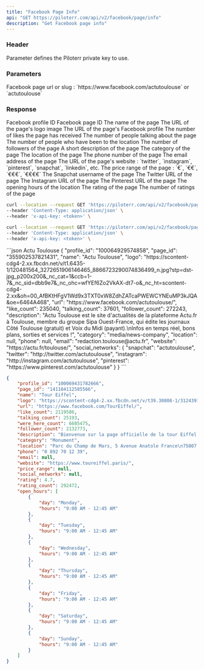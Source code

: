 ```yaml
---
title: "Facebook Page Info"
api: "GET https://piloterr.com/api/v2/facebook/page/info"
description: "Get Facebook page info"
---
```


### Header

<ParamField header="x-api-key" type="string" required={true}>
    Parameter defines the Piloterr private key to use.
</ParamField>

### Parameters

<ParamField query="query" type="string" optional={false} placeholder="actutoulouse">
    Facebook page url or slug : `https://www.facebook.com/actutoulouse` or `actutoulouse`
</ParamField>

### Response

<ResponseField name="profile" type="Profile Object">
    <Expandable title="properties" defaultOpen={true}>
        <ResponseField name="profile_id" type="string">
            Facebook profile ID
        </ResponseField>
        <ResponseField name="page_id" type="string">
            Facebook page ID
        </ResponseField>
        <ResponseField name="name" type="string">
            The name of the page
        </ResponseField>
        <ResponseField name="logo" type="string">
            The URL of the page's logo image
        </ResponseField>
        <ResponseField name="url" type="string">
            The URL of the page's Facebook profile
        </ResponseField>
        <ResponseField name="like_count" type="number">
            The number of likes the page has received
        </ResponseField>
        <ResponseField name="talking_count" type="number">
            The number of people talking about the page
        </ResponseField>
        <ResponseField name="were_here_count" type="number">
            The number of people who have been to the location
        </ResponseField>
        <ResponseField name="follower_count" type="number">
            The number of followers of the page
        </ResponseField>
        <ResponseField name="description" type="string">
            A short description of the page
        </ResponseField>
        <ResponseField name="category" type="string">
            The category of the page
        </ResponseField>
        <ResponseField name="location" type="null">
            The location of the page
        </ResponseField>
        <ResponseField name="phone" type="null">
            The phone number of the page
        </ResponseField>
        <ResponseField name="email" type="string">
            The email address of the page
        </ResponseField>
        <ResponseField name="website" type="string">
            The URL of the page's website : `twitter`, `instagram`, `pinterest`, `snapchat`, `linkedin`, etc.
        </ResponseField>
        <ResponseField name="price_range" type="string">
            The price range of the page : `€`, `€€`, `€€€`, `€€€€`
        </ResponseField>
        <Expandable title="social_networks" defaultOpen={false}>
            <ResponseField name="snapchat" type="string">
                The Snapchat username of the page
            </ResponseField>
            <ResponseField name="twitter" type="string">
                The Twitter URL of the page
            </ResponseField>
            <ResponseField name="instagram" type="string">
                The Instagram URL of the page
            </ResponseField>
            <ResponseField name="pinterest" type="string">
                The Pinterest URL of the page
            </ResponseField>
        </Expandable>
        <ResponseField name="open_hours" type="list">
            The opening hours of the location
        </ResponseField>
        <ResponseField name="rating" type="float">
            The rating of the page
        </ResponseField>
        <ResponseField name="rating_count" type="number">
            The number of ratings of the page
        </ResponseField>
    </Expandable>
</ResponseField>

<RequestExample>

```bash Actu Toulouse
curl --location --request GET 'https://piloterr.com/api/v2/facebook/page/info?query=actutoulouse' \
--header 'Content-Type: application/json' \
--header 'x-api-key: <token>' \
```

```bash Tour Eiffel
curl --location --request GET 'https://piloterr.com/api/v2/facebook/page/info?query=https://www.facebook.com/TourEiffel' \
--header 'Content-Type: application/json' \
--header 'x-api-key: <token>' \
```

</RequestExample>

<ResponseExample>
```json Actu Toulouse
{
    "profile_id": "100064929574858",
    "page_id": "355902537821431",
    "name": "Actu Toulouse",
    "logo": "https://scontent-cdg4-2.xx.fbcdn.net/v/t1.6435-1/120481564_3272651906146465_8866723290074836499_n.jpg?stp=dst-jpg_p200x200&_nc_cat=1&ccb=1-7&_nc_sid=dbb9e7&_nc_ohc=wfYEf6Zo2VkAX-dt7-o&_nc_ht=scontent-cdg4-2.xx&oh=00_AfBKtHFgV1Wd9x3TXT0xW8ZdhZATcaPWEWCYNEuMP3kJQA&oe=6464A468",
    "url": "https://www.facebook.com/actutoulouse/",
    "like_count": 235040,
    "talking_count": 37601,
    "follower_count": 272243,
    "description": "Actu Toulouse est le site d'actualités de la plateforme Actu.fr à Toulouse, membre du groupe Sipa Ouest-France, qui édite les journaux Côté Toulouse (gratuit) et Voix du Midi (payant).\nInfos en temps réel, bons plans, sorties et services !",
    "category": "media/news-company",
    "location": null,
    "phone": null,
    "email": "redaction.toulouse@actu.fr",
    "website": "https://actu.fr/toulouse/",
    "social_networks": {
        "snapchat": "actutoulouse",
        "twitter": "http://twitter.com/actutoulouse",
        "instagram": "http://instagram.com/actutoulouse",
        "pinterest": "https://www.pinterest.com/actutoulouse"
    }
}
```

```json Tour Eiffel
{
    "profile_id": "100069431782666",
    "page_id": "141184112585566",
    "name": "Tour Eiffel",
    "logo": "https://scontent-cdg4-2.xx.fbcdn.net/v/t39.30808-1/312439175_5708080062562582_8219090154889417738_n.jpg?stp=dst-jpg_p200x200&_nc_cat=1&ccb=1-7&_nc_sid=dbb9e7&_nc_ohc=dCiK_Z2KiekAX-oM42j&_nc_ht=scontent-cdg4-2.xx&oh=00_AfCOW_tRRnYuj03ikjgpkOF6ApbiHWOYkTPH1qLyw2KULQ&oe=64426F24",
    "url": "https://www.facebook.com/TourEiffel/",
    "like_count": 2119586,
    "talking_count": 25193,
    "were_here_count": 6605475,
    "follower_count": 2132773,
    "description": "Bienvenue sur la page officielle de la tour Eiffel ! \n\nWelcome to the Eiffel Tower official page!",
    "category": "Monument",
    "location": "Parc du Champ de Mars, 5 Avenue Anatole France\n75007 Paris, France",
    "phone": "0 892 70 12 39",
    "email": null,
    "website": "https://www.toureiffel.paris/",
    "price_range": null,
    "social_networks": null,
    "rating": 4.7,
    "rating_count": 292472,
    "open_hours": [
        {
            "day": "Monday",
            "hours": "9:00 AM - 12:45 AM"
        },
        {
            "day": "Tuesday",
            "hours": "9:00 AM - 12:45 AM"
        },
        {
            "day": "Wednesday",
            "hours": "9:00 AM - 12:45 AM"
        },
        {
            "day": "Thursday",
            "hours": "9:00 AM - 12:45 AM"
        },
        {
            "day": "Friday",
            "hours": "9:00 AM - 12:45 AM"
        },
        {
            "day": "Saturday",
            "hours": "9:00 AM - 12:45 AM"
        },
        {
            "day": "Sunday",
            "hours": "9:00 AM - 12:45 AM"
        }
    ]
}
```
</ResponseExample>
